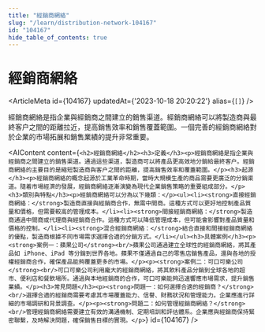 ```yaml
---
title: "經銷商網絡"
slug: "/learn/distribution-network-104167"
id: "104167"
hide_table_of_contents: true
---
```



# 經銷商網絡

<ArticleMeta id={104167} updatedAt={'2023-10-18 20:20:22'} alias={`[]`} />
<div className='border-solid border-b border-t-0 my-4 border-[var(--ifm-color-gray-300)]' />

經銷商網絡是指企業與經銷商之間建立的銷售渠道。經銷商網絡可以將製造商與最終客户之間的距離拉近，提高銷售效率和銷售覆蓋範圍。一個完善的經銷商網絡對於企業的市場拓展和銷售業績的提升非常重要。

<AIContent content={`<h2>經銷商網絡</h2><h3>定義</h3><p>經銷商網絡是指企業與經銷商之間建立的銷售渠道。通過這些渠道，製造商可以將產品更高效地分銷給最終客户。經銷商網絡的主要目的是縮短製造商與客户之間的距離，提高銷售效率和覆蓋範圍。</p><h3>起源</h3><p>經銷商網絡的概念起源於工業革命時期，當時大規模生產的商品需要更廣泛的分銷渠道。隨着市場經濟的發展，經銷商網絡逐漸演變為現代企業銷售策略的重要組成部分。</p><h3>類別與特點</h3><p>經銷商網絡可以分為以下幾類：</p><ul><li><strong>直接經銷商網絡：</strong>製造商直接與經銷商合作，無需中間商。這種方式可以更好地控制產品質量和價格，但需要較高的管理成本。</li><li><strong>間接經銷商網絡：</strong>製造商通過中間商或代理商與經銷商合作。這種方式可以降低管理成本，但可能會影響對產品質量和價格的控制。</li><li><strong>混合經銷商網絡：</strong>結合直接和間接經銷商網絡的優點，製造商根據不同市場需求選擇合適的分銷方式。</li></ul><h3>具體案例</h3><p><strong>案例一：蘋果公司</strong><br/>蘋果公司通過建立全球性的經銷商網絡，將其產品如 iPhone、iPad 等分銷到世界各地。蘋果不僅通過自己的零售店銷售產品，還與各地的授權經銷商合作，確保產品能夠覆蓋更多的市場。</p><p><strong>案例二：可口可樂公司</strong><br/>可口可樂公司利用龐大的經銷商網絡，將其飲料產品分銷到全球各地的超市、便利店和餐飲場所。通過與本地經銷商的合作，可口可樂能夠迅速響應市場需求，提升銷售業績。</p><h3>常見問題</h3><p><strong>問題一：如何選擇合適的經銷商？</strong><br/>選擇合適的經銷商需要考慮其市場覆蓋能力、信譽、財務狀況和管理能力。企業應進行詳細的市場調研和背景調查。</p><p><strong>問題二：如何管理經銷商網絡？</strong><br/>管理經銷商網絡需要建立有效的溝通機制、定期培訓和評估體系。企業應與經銷商保持緊密聯繫，及時解決問題，確保銷售目標的實現。</p>`} id={104167} />
